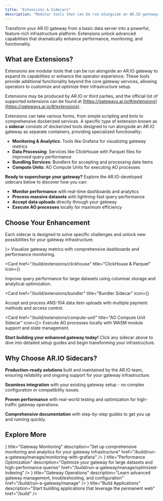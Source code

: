 ```yaml
---
title: "Extensions & Sidecars"
description: "Modular tools that can be run alongside an AR.IO gateway to expand its capabilities or enhance the operator experience"
---
```


Transform your AR.IO gateway from a basic data server into a powerful, feature-rich infrastructure platform. Extensions unlock advanced capabilities that dramatically enhance performance, monitoring, and functionality.

## What are Extensions?

Extensions are modular tools that can be run alongside an AR.IO gateway to expand its capabilities or enhance the operator experience. These tools provide additional functionality beyond the core gateway services, allowing operators to customize and optimize their infrastructure setup.

Extensions may be produced by AR.IO or third parties, and the official list of supported extensions can be found at [https://gateways.ar.io/#/extensions](https://gateways.ar.io/#/extensions).

Extensions can take various forms, from simple scripting and bots to comprehensive dockerized services. A specific type of extension known as a **sidecar** consists of dockerized tools designed to run alongside an AR.IO gateway as separate containers, providing specialized functionality:

- **Monitoring & Analytics**: Tools like Grafana for visualizing gateway metrics
- **Data Processing**: Services like ClickHouse with Parquet files for improved query performance
- **Bundling Services**: Bundlers for accepting and processing data items
- **Compute Units**: AO Compute Units for executing AO processes

**Ready to supercharge your gateway?** Explore the AR.IO-developed sidecars below to discover how you can:

- **Monitor performance** with real-time dashboards and analytics
- **Process massive datasets** with lightning-fast query performance
- **Accept data uploads** directly through your gateway
- **Execute AO processes** locally for maximum efficiency

## Choose Your Enhancement

Each sidecar is designed to solve specific challenges and unlock new possibilities for your gateway infrastructure.

<Cards>
  <Card href="/build/extensions/grafana" title="Grafana Monitoring Sidecar" icon={<BarChart3 className="w-8 h-8" />}>
    Visualize gateway metrics with comprehensive dashboards and performance monitoring.
  </Card>

<Card
  href="/build/extensions/clickhouse"
  title="ClickHouse & Parquet"
  icon={<Database className="w-8 h-8" />}
>
  Improve query performance for large datasets using columnar storage and
  analytical optimization.
</Card>

<Card
  href="/build/extensions/bundler"
  title="Bundler Sidecar"
  icon={<Package className="w-8 h-8" />}
>
  Accept and process ANS-104 data item uploads with multiple payment methods and
  access control.
</Card>

  <Card href="/build/extensions/compute-unit" title="AO Compute Unit Sidecar" icon={<Cpu className="w-8 h-8" />}>
    Execute AO processes locally with WASM module support and state management.
  </Card>
</Cards>

**Start building your enhanced gateway today!** Click any sidecar above to dive into detailed setup guides and begin transforming your infrastructure.

## Why Choose AR.IO Sidecars?

**Production-ready solutions** built and maintained by the AR.IO team, ensuring reliability and ongoing support for your gateway infrastructure.

**Seamless integration** with your existing gateway setup - no complex configuration or compatibility issues.

**Proven performance** with real-world testing and optimization for high-traffic gateway operations.

**Comprehensive documentation** with step-by-step guides to get you up and running quickly.

## Explore More

<Cards>
  <Card
    icon={<BarChart3 className="w-8 h-8" />}
    title="Gateway Monitoring"
    description="Set up comprehensive monitoring and analytics for your gateway infrastructure"
    href="/build/run-a-gateway/manage/monitoring-with-grafana"
  />
  <Card
    icon={<Database className="w-8 h-8" />}
    title="Performance Optimization"
    description="Optimize your gateway for large datasets and high-performance queries"
    href="/build/run-a-gateway/manage/optimized-indexing"
  />
  <Card
    icon={<Cpu className="w-8 h-8" />}
    title="Gateway Operations"
    description="Learn advanced gateway management, troubleshooting, and configuration"
    href="/build/run-a-gateway/manage"
  />
  <Card
    icon={<Package className="w-8 h-8" />}
    title="Build Applications"
    description="Start building applications that leverage the permanent web"
    href="/build"
  />
</Cards>
